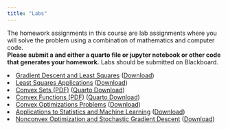 ```yaml
---
title: "Labs"
---
```


The homework assignments in this course are lab assignments where you will solve the problem using a combination of mathematics and computer code.  
**Please submit a and either a quarto file or jupyter notebook or other code that generates your homework.** Labs should be submitted on Blackboard.

<col start='1'>
<li value='1'> <a href='https://htmlpreview.github.io/?https://georgehagstrom.github.io/DATA609Spring2025/assignments/labs/Lab1.html'>Gradient Descent and Least Squares</a> (<a href=https://github.com/georgehagstrom/DATA609Spring2025/blob/main/website/assignments/labs/Lab1.qmd?raw=true'>Download</a>)</li>

<li value='2'> <a href='https://htmlpreview.github.io/?https://georgehagstrom.github.io/DATA609Spring2025/assignments/labs/Lab2.html'>Least Squares Applications</a> (<a href='https://github.com/georgehagstrom/DATA609Spring2025/blob/main/website/assignments/labs/Lab2.qmd?raw=true'>Download</a>)</li>



<li value='3'> <a href='https://github.com/georgehagstrom/DATA609Spring2025/blob/main/docs/assignments/labs/Lab3.pdf' target="_blank">Convex Sets (PDF)</a> (<a href='https://github.com/georgehagstrom/DATA609Spring2025/blob/main/website/assignments/labs/Lab3.qmd?raw=true'>Quarto Download</a>)</li>


<li value='4'> <a href='https://github.com/georgehagstrom/DATA609Spring2025/blob/main/docs/assignments/labs/Lab4.pdf' target="_blank">Convex Functions (PDF)</a> (<a href='https://github.com/georgehagstrom/DATA609Spring2025/blob/main/website/assignments/labs/Lab4.qmd?raw=true'>Quarto Download</a>)</li>


<li value='5'> <a href='https://github.com/georgehagstrom/DATA609Spring2025/blob/main/docs/assignments/labs/Lab5.pdf'>Convex Optimizations Problems</a> (<a href='https://github.com/georgehagstrom/DATA609Spring2025/blob/main/website/assignments/labs/Lab5.qmd?raw=true'>Download</a>)</li>

<li value='6'> <a href='https://htmlpreview.github.io/?https://georgehagstrom.github.io/DATA609Spring2025/assignments/labs/Lab6.pdf'>Applications to Statistics and Machine Learning</a> (<a href='https://github.com/georgehagstrom/DATA607/blob/main/website/assignments/labs/Lab6.qmd?raw=true'>Download</a>)</li>

<li value='7'> <a href='https://htmlpreview.github.io/?https://georgehagstrom.github.io/DATA609Spring2025/assignments/labs/tbd.html'>Nonconvex Optimization and Stochastic Gradient Descent</a> (<a href='https://github.com/georgehagstrom/DATA609Spring2025/blob/main/website/assignments/labs/tbd.qmd?raw=true'>Download</a>)</li>

</ol>
